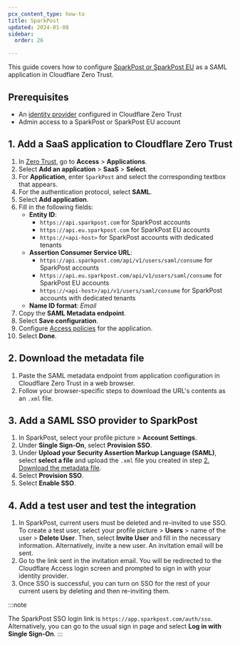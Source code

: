 ```yaml
---
pcx_content_type: how-to
title: SparkPost
updated: 2024-01-08
sidebar:
  order: 26

---
```


This guide covers how to configure [SparkPost or SparkPost EU](https://support.sparkpost.com/docs/my-account-and-profile/sso) as a SAML application in Cloudflare Zero Trust.

## Prerequisites

* An [identity provider](/cloudflare-one/identity/idp-integration/) configured in Cloudflare Zero Trust
* Admin access to a SparkPost or SparkPost EU account

## 1. Add a SaaS application to Cloudflare Zero Trust

1. In [Zero Trust](https://one.dash.cloudflare.com), go to **Access** > **Applications**.
2. Select **Add an application** > **SaaS** > **Select**.
3. For **Application**, enter `SparkPost` and select the corresponding textbox that appears.
4. For the authentication protocol, select **SAML**.
5. Select **Add application**.
6. Fill in the following fields:
   * **Entity ID**:
     * `https://api.sparkpost.com` for SparkPost accounts
     * `https://api.eu.sparkpost.com` for SparkPost EU accounts
     * `https://<api-host>` for SparkPost accounts with dedicated tenants
   * **Assertion Consumer Service URL**:
     * `https://api.sparkpost.com/api/v1/users/saml/consume` for SparkPost accounts
     * `https://api.eu.sparkpost.com/api/v1/users/saml/consume` for SparkPost EU accounts
     * `https://<api-host>/api/v1/users/saml/consume` for SparkPost accounts with dedicated tenants
   * **Name ID format**: *Email*
7. Copy the **SAML Metadata endpoint**.
8. Select **Save configuration**.
9. Configure [Access policies](/cloudflare-one/policies/access/) for the application.
10. Select **Done**.

## 2. Download the metadata file

1. Paste the SAML metadata endpoint from application configuration in Cloudflare Zero Trust in a web browser.
2. Follow your browser-specific steps to download the URL's contents as an `.xml` file.

## 3. Add a SAML SSO provider to SparkPost

1. In SparkPost, select your profile picture > **Account Settings**.
2. Under **Single Sign-On**, select **Provision SSO**.
3. Under **Upload your Security Assertion Markup Language (SAML)**, select **select a file** and upload the `.xml` file you created in step [2. Download the metadata file](#2-download-the-metadata-file).
4. Select **Provision SSO**.
5. Select **Enable SSO**.

## 4. Add a test user and test the integration

1. In SparkPost, current users must be deleted and re-invited to use SSO. To create a test user, select your profile picture > **Users** > name of the user > **Delete User**. Then, select **Invite User** and fill in the necessary information. Alternatively, invite a new user. An invitation email will be sent.
2. Go to the link sent in the invitation email. You will be redirected to the Cloudflare Access login screen and prompted to sign in with your identity provider.
3. Once SSO is successful, you can turn on SSO for the rest of your current users by deleting and then re-inviting them.

:::note

The SparkPost SSO login link is `https://app.sparkpost.com/auth/sso`. Alternatively, you can go to the usual sign in page and select **Log in with Single Sign-On**. 
:::
